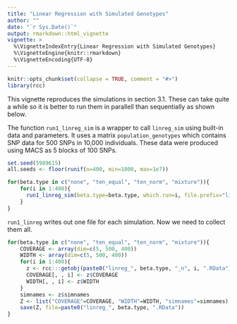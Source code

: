 ```yaml
---
title: "Linear Regression with Simulated Genotypes"
author: ""
date: "`r Sys.Date()`"
output: rmarkdown::html_vignette
vignette: >
  %\VignetteIndexEntry{Linear Regression with Simulated Genotypes}
  %\VignetteEngine{knitr::rmarkdown}
  %\VignetteEncoding{UTF-8}
---
```


```r
knitr::opts_chunk$set(collapse = TRUE, comment = "#>")
library(rcc)
```

This vignette reproduces the simulations in section 3.1. These can take quite a while so it is better to run them in parallell than sequentially as shown below.

The function `run1_linreg_sim` is a wrapper to call `linreg_sim` using built-in data and parameters. It uses a matrix `population_genotypes` which contains SNP data for 500 SNPs in 10,000 individuals. These data were produced using MACS as 5 blocks of 100 SNPs.

```r
set.seed(5989615)
all.seeds <- floor(runif(n=400, min=1000, max=1e7))

for(beta.type in c("none", "ten_equal", "ten_norm", "mixture")){
    for(i in 1:400){
      run1_linreg_sim(beta.type=beta.type, which.run=i, file.prefix="linreg", seed=all.seeds[i])
    }
}
```

`run1_linreg` writes out one file for each simulation. Now we need to collect them all.

```r
for(beta.type in c("none", "ten_equal", "ten_norm", "mixture")){
    COVERAGE <- array(dim=c(5, 500, 400))
    WIDTH <- array(dim=c(5, 500, 400))
    for(i in 1:400){
      z <- rcc:::getobj(paste0("linreg_", beta.type, "_n", i, ".RData"))
      COVERAGE[, , i] <- z$COVERAGE
      WIDTH[, , i] <- z$WIDTH
    }
    simnames <- z$simnames
    Z <- list("COVERAGE"=COVERAGE, "WIDTH"=WIDTH, "simnames"=simnames)
    save(Z, file=paste0("linreg_", beta.type, ".RData"))
}
```
